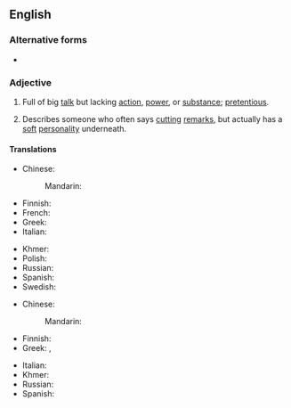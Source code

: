 ==English==

===Alternative forms===
* {{l|en|all bark but no bite}}

===Adjective===
{{en-adj|-}}

# {{lb|en|idiomatic}} Full of big [[talk]] but lacking [[action]], [[power]], or [[substance]]; [[pretentious]].
# {{lb|en|idiomatic}} Describes someone who often says [[cutting]] [[remarks]], but actually has a [[soft]] [[personality]] underneath.

====Translations====
{{trans-top|full of big talk}}
* Chinese:
*: Mandarin: {{t-needed|cmn}}
* Finnish: {{t|fi|paljon porua, vähän villoja}}
* French: {{t+|fr|grande gueule}}
* Greek: {{t|el|όλο λόγια|sc=Grek}}
* Italian: {{t|it|tutto fumo e niente arrosto}}
{{trans-mid}}
* Khmer: {{t|km|ឆ្កែព្រុសមិនដែលខាំ}}
* Polish: {{t+|pl|krowa, która dużo ryczy, mało mleka daje}} {{qualifier|a cow that moos much, gives little milk}}
* Russian: {{t-needed|ru}}
* Spanish: {{t|es|mucho ruido y pocas nueces}}
* Swedish: {{t|sv|stor i orden men liten på jorden}}
{{trans-bottom}}

{{trans-top|says cutting remarks, but actually has a soft personality underneath}}
* Chinese:
*: Mandarin: {{t-needed|cmn}}
* Finnish: {{t|fi|[[kova]] [[päältä]], [[pehmeä]] [[sisältä]]}}
* Greek: {{t|el|σκυλί που γαβγίζει δεν δαγκώνει|sc=Grek}}, {{t|el|σκύλος που γαβγίζει δεν δαγκώνει|sc=Grek}}
{{trans-mid}}
* Italian: {{t|it|cane che abbaia non morde}}
* Khmer: {{t|km|បានតែព្រុស}}
* Russian: {{t-needed|ru}}
* Spanish: {{t|es|perro ladrador, poco mordedor}}
{{trans-bottom}}